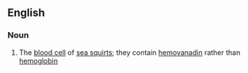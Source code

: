 ==English==

===Noun===
{{en-noun}}

# The [[blood cell]] of [[sea squirt]]s; they contain [[hemovanadin]] rather than [[hemoglobin]]